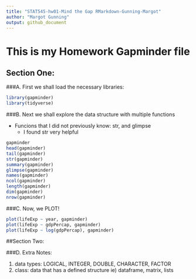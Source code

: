```yaml
---
title: "STAT545-hw01-Mind the Gap RMarkdown-Gunning-Margot"
author: "Margot Gunning"
output: github_document
---
```



# This is my Homework Gapminder file

## Section One:

###A. First we shall load the necessary libraries:

```r
library(gapminder)
library(tidyverse)

```


###B. Next we shall explore the data structure with multiple functions

  * Funcions that I did not previously know: str, and glimpse
    * I found str very helpful

```r
gapminder
head(gapminder)
tail(gapminder)
str(gapminder)
summary(gapminder)
glimpse(gapminder)
names(gapminder)
ncol(gapminder)
length(gapminder)
dim(gapminder)
nrow(gapminder)

```

###C. Now, we PLOT!

```r
plot(lifeExp ~ year, gapminder)
plot(lifeExp ~ gdpPercap, gapminder)
plot(lifeExp ~ log(gdpPercap), gapminder)

```

##Section Two:

###D. Extra Notes:

1. data types: LOGICAL, INTEGER, DOUBLE, CHARACTER, FACTOR
2. class: data that has a defined structure ie) dataframe, matrix, lists









